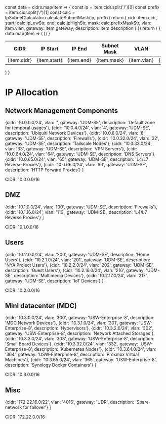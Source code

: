 
  const data = cidrs.map(item => {
    const ip = item.cidr.split('/')[0]
    const prefix = item.cidr.split('/')[1]
    const calc = IpSubnetCalculator.calculateSubnetMask(ip, prefix)
    return {
      cidr: item.cidr,
      start: calc.ipLowStr,
      end: calc.ipHighStr,
      mask: calc.prefixMaskStr,
      vlan: item.vlan,
      gateway: item.gateway,
      description: item.description
    }
  })
  return (
    <table>
      <thead>
        <tr>
          <th>CIDR</th>
          <th>IP Start</th>
          <th>IP End</th>
          <th>Subnet Mask</th>
          <th>VLAN</th>
          <th>Gateway</th>
          <th>Description</th>
        </tr>
      </thead>
      <tbody>
        {
          data.map(item => (
            <tr key={item.cidr}>
              <td>{item.cidr}</td>
              <td>{item.start}</td>
              <td>{item.end}</td>
              <td>{item.mask}</td>
              <td>{item.vlan}</td>
              <td>{item.gateway}</td>
              <td>{item.description}</td>
            </tr>
          ))
        }
      </tbody>
    </table>
  )
}

# IP Allocation

## Network Management Components

  {cidr: '10.0.0.0/24',     vlan: '',      gateway: 'UDM-SE',             description: 'Default zone for temporal usages'},
  {cidr: '10.0.4.0/24',     vlan: '4',     gateway: 'UDM-SE',             description: 'Ubiquiti Network Devices'},
  {cidr: '10.0.8.0/24',     vlan: '8',     gateway: 'UDM-SE',             description: 'Firewalls'},
  {cidr: '10.0.32.0/24',    vlan: '32',    gateway: 'UDM-SE',             description: 'Tailscale Nodes'},
  {cidr: '10.0.33.0/24',    vlan: '33',    gateway: 'UDM-SE',             description: 'VPN Servers'},
  {cidr: '10.0.64.0/24',    vlan: '64',    gateway: 'UDM-SE',             description: 'DNS Servers'},
  {cidr: '10.0.65.0/24',    vlan: '65',    gateway: 'UDM-SE',             description: 'L4/L7 Reverse Proxies'},
  {cidr: '10.0.66.0/24',    vlan: '66',    gateway: 'UDM-SE',             description: 'HTTP Forward Proxies'}
]

<Callout type="info">
  CIDR: 10.0.0.0/16
</Callout>
<CidrTable cidrs={network} />

## DMZ

  {cidr: '10.1.0.0/24',     vlan: '100',   gateway: 'UDM-SE',             description: 'Firewalls'},
  {cidr: '10.1.16.0/24',    vlan: '116',   gateway: 'UDM-SE',             description: 'L4/L7 Reverse Proxies'}
]

<Callout type="info">
  CIDR: 10.1.0.0/16
</Callout>
<CidrTable cidrs={dmz} />

## Users

  {cidr: '10.2.0.0/24',     vlan: '200',   gateway: 'UDM-SE',             description: 'Home Users'},
  {cidr: '10.2.1.0/24',     vlan: '201',   gateway: 'UDM-SE',             description: 'NYA Project Users'},
  {cidr: '10.2.2.0/24',     vlan: '202',   gateway: 'UDM-SE',             description: 'Guest Users'},
  {cidr: '10.2.16.0/24',    vlan: '216',   gateway: 'UDM-SE',             description: 'Multimedia Devices'},
  {cidr: '10.2.17.0/24',    vlan: '217',   gateway: 'UDM-SE',             description: 'IoT Devices'}
]

<Callout type="info">
  CIDR: 10.2.0.0/16
</Callout>
<CidrTable cidrs={users} />

## Mini datacenter (MDC)

  {cidr: '10.3.0.0/24',     vlan: '300',   gateway: 'USW-Enterprise-8',   description: 'MDC Network Devices'},
  {cidr: '10.3.1.0/24',     vlan: '301',   gateway: 'USW-Enterprise-8',   description: 'Hypervisors'},
  {cidr: '10.3.2.0/24',     vlan: '302',   gateway: 'USW-Enterprise-8',   description: 'Network Attached Storages'},
  {cidr: '10.3.3.0/24',     vlan: '303',   gateway: 'USW-Enterprise-8',   description: 'Small Board Devices'},
  {cidr: '10.3.32.0/24',    vlan: '332',   gateway: 'USW-Enterprise-8',   description: 'Kubernetes Nodes'},
  {cidr: '10.3.64.0/24',    vlan: '364',   gateway: 'USW-Enterprise-8',   description: 'Proxmox Virtual Machines'},
  {cidr: '10.3.65.0/24',    vlan: '365',   gateway: 'USW-Enterprise-8',   description: 'Synology Docker Containers'}
]

<Callout type="info">
  CIDR: 10.3.0.0/16
</Callout>
<CidrTable cidrs={mdc} />

## Misc

  {cidr: '172.22.16.0/22',    vlan: '4016',   gateway: 'UDR',                description: 'Spare network for failover'}
]

<Callout type="info">
  CIDR: 172.22.0.0/16
</Callout>
<CidrTable cidrs={priv} />
